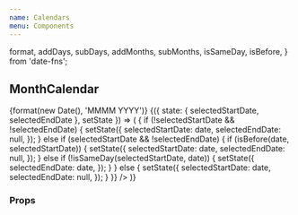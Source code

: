 ```yaml
---
name: Calendars
menu: Components
---
```


  format,
  addDays,
  subDays,
  addMonths,
  subMonths,
  isSameDay,
  isBefore,
} from 'date-fns';


## MonthCalendar

<Playground>
  <Spacing paddingBottom={4}>
    <Heading size="xxxlarge">{format(new Date(), 'MMMM YYYY')}</Heading>
  </Spacing>
  <WeekDays />
  <State
    initial={{
      selectedStartDate: new Date(2019, 0, 12),
      selectedEndDate: new Date(2019, 1, 3),
    }}
  >
    {({ state: { selectedStartDate, selectedEndDate }, setState }) => (
      <MonthCalendar
        selectedStartDate={selectedStartDate}
        selectedEndDate={selectedEndDate}
        onSelect={date => {
          if (!selectedStartDate && !selectedEndDate) {
            setState({
              selectedStartDate: date,
              selectedEndDate: null,
            });
          } else if (selectedStartDate && !selectedEndDate) {
            if (isBefore(date, selectedStartDate)) {
              setState({
                selectedStartDate: date,
                selectedEndDate: null,
              });
            } else if (!isSameDay(selectedStartDate, date)) {
              setState({
                selectedEndDate: date,
              });
            }
          } else {
            setState({
              selectedStartDate: date,
              selectedEndDate: null,
            });
          }
        }}
      />
    )}
  </State>
</Playground>

<!-- ## MultiMonthCalendar

<Playground>
  <State
    initial={{
      selectedStartDate: null,
      selectedEndDate: null,
    }}
  >
    {({ state: { selectedStartDate, selectedEndDate }, setState }) => (
      <MultiMonthCalendar
        selectedStartDate={selectedStartDate}
        selectedEndDate={selectedEndDate}
        startMonthDate={subMonths(new Date(), 12)}
        endMonthDate={addMonths(new Date(), 12)}
        onSelect={date => {
          if (!selectedStartDate && !selectedEndDate) {
            setState({
              selectedStartDate: date,
              selectedEndDate: null,
            });
          } else if (selectedStartDate && !selectedEndDate) {
            if (isBefore(date, selectedStartDate)) {
              setState({
                selectedStartDate: date,
                selectedEndDate: null,
              });
            } else if (!isSameDay(selectedStartDate, date)) {
              setState({
                selectedEndDate: date,
              });
            }
          } else {
            setState({
              selectedStartDate: date,
              selectedEndDate: null,
            });
          }
        }}
      />
    )}
  </State>
</Playground> -->

### Props

<PropsTable of={MonthCalendar} />
